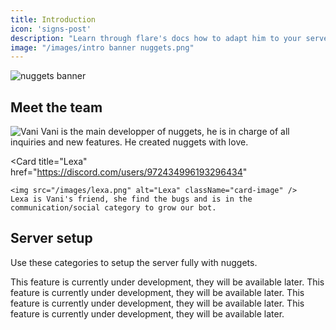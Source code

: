 ```yaml
---
title: Introduction
icon: 'signs-post'
description: "Learn through flare's docs how to adapt him to your server"
image: "/images/intro banner nuggets.png"
---
```

<img className="banner-image" src="/images/intro banner nuggets.png" alt="nuggets banner" />

## Meet the team

<CardGroup cols={2}>
  <Card
    title="Vani"
    href="https://discord.com/users/946409574796230697"
  >
    <img src="/images/vani.png" alt="Vani" className="card-image" />
    Vani is the main developper of nuggets, he is in charge of all inquiries and new features. He created nuggets with love.
  </Card>

  <Card
    title="Lexa"
    href="https://discord.com/users/972434996193296434"
  >
    <img src="/images/lexa.png" alt="Lexa" className="card-image" />
    Lexa is Vani's friend, she find the bugs and is in the communication/social category to grow our bot.
  </Card>
</CardGroup>

## Server setup 

Use these categories to setup the server fully with nuggets.

<CardGroup cols={2}>
  <Card
    title="Work in Progress"
    icon="toolbox"
    href="https://nuggetsdocs.mintlify.app/"
  >
  This feature is currently under development, they will be available later.
  </Card>
  <Card
    title="Work in Progress"
    icon="wrench"
    href="https://nuggetsdocs.mintlify.app/"
  >
    This feature is currently under development, they will be available later.
  </Card>
  <Card
    title="Work in Progress"
    icon="trowel"
    href="https://nuggetsdocs.mintlify.app"
  >
    This feature is currently under development, they will be available later.
  </Card>
  <Card
    title="Work in Progress"
    icon="traffic-cone"
    href="https://nuggetsdocs.mintlify.app/"
  >
    This feature is currently under development, they will be available later.
  </Card>
</CardGroup>
